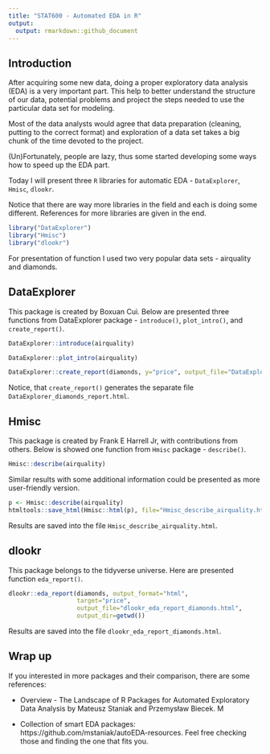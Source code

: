 ```yaml
---
title: "STAT600 - Automated EDA in R"
output:
  output: rmarkdown::github_document
---
```



## Introduction

After acquiring some new data, doing a proper exploratory data analysis (EDA) is a very important part. This help to better understand the structure of our data, potential problems and project the steps needed to use the particular data set for modeling. 

Most of the data analysts would agree that data preparation (cleaning, putting to the correct format) and exploration of a data set takes a big chunk of the time devoted to the project. 

(Un)Fortunately, people are lazy, thus some started developing some ways how to speed up the EDA part. 

Today I will present three `R` libraries for automatic EDA - `DataExplorer`, `Hmisc`, `dlookr`.

Notice that there are way more libraries in the field and each is doing some different. References for more libraries are given in the end. 

```r
library("DataExplorer")
library("Hmisc")
library("dlookr")
```

For presentation of function I used two very popular data sets - airquality and diamonds. 


## DataExplorer

This package is created by Boxuan Cui. Below are presented three functions from DataExplorer package - `introduce()`, `plot_intro()`, and `create_report()`.  

```r
DataExplorer::introduce(airquality)
```

```r
DataExplorer::plot_intro(airquality)
```

```r
DataExplorer::create_report(diamonds, y="price", output_file="DataExplorer_diamonds_report.html")
```

Notice, that `create_report()` generates the separate file `DataExplorer_diamonds_report.html`. 

## Hmisc

This package is created by Frank E Harrell Jr, with contributions from others. Below is showed one function from `Hmisc` package - `describe()`.

```r
Hmisc::describe(airquality)
```

Similar results with some additional information could be presented as more user-friendly version. 

```r
p <- Hmisc::describe(airquality)
htmltools::save_html(Hmisc::html(p), file="Hmisc_describe_airquality.html")
```

Results are saved into the file `Hmisc_describe_airquality.html`. 

## dlookr

This package belongs to the tidyverse universe. Here are presented function `eda_report()`.


```r
dlookr::eda_report(diamonds, output_format="html",
                   target="price", 
                   output_file="dlookr_eda_report_diamonds.html",
                   output_dir=getwd())
```

Results are saved into the file `dlookr_eda_report_diamonds.html`. 


## Wrap up

If you interested in more packages and their comparison, there are some references:
 
 * Overview - The Landscape of R Packages for Automated Exploratory Data Analysis by Mateusz Staniak and Przemysław Biecek. M
 
 * Collection of smart EDA packages: https://github.com/mstaniak/autoEDA-resources. Feel free checking those and finding the one that fits you.
